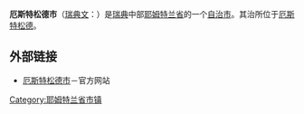 {{Infobox Kommun|
fullname=Östersunds kommun|
isocode= |
capital=[[厄斯特松德|厄斯特松德]]|
location=63_10_N_14_40_E|
governor=|
county=[[耶姆特兰省|耶姆特兰省]]| 
province=[[耶姆特兰|耶姆特兰]]|
arearank=第38名|
area=2,220|
areapercent=x.x|
population_as_of=2005|
populationrank=第35名|
population=58,583|
populationpercent=x.x|
populationdensity=26|
coatofarms=[[File:Östersund_vapen.svg|70px]]|
map=[[File:Östersund_Municipality_in_Jämtland_County.png|180px]]
}}

'''厄斯特松德市'''（[[瑞典文|瑞典文]]：{{lang|sv|''Östersunds kommun''}}）是[[瑞典|瑞典]]中部[[耶姆特兰省|耶姆特兰省]]的一个[[瑞典自治市|自治市]]。其治所位于[[厄斯特松德|厄斯特松德]]。

== 外部链接 ==
* [https://web.archive.org/web/20060716035103/http://www.ostersund.se/ 厄斯特松德市]－官方网站

{{Jämtland County}}
{{Localities in Östersund Municipality}}

{{coord|63|10|25|N|14|39|8|E|scale:80000|display=title}}

{{DEFAULTSORT:Ostersund Municipality}}

[[Category:耶姆特兰省市镇|Category:耶姆特兰省市镇]]